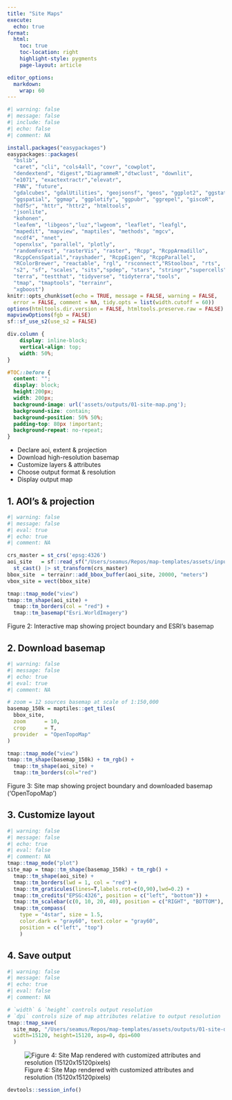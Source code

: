 ```yaml
---
title: "Site Maps"
execute:
  echo: true
format:
  html:
    toc: true
    toc-location: right
    highlight-style: pygments
    page-layout: article

editor_options: 
  markdown: 
    wrap: 60
---
```


```r
#| warning: false
#| message: false
#| include: false
#| echo: false
#| comment: NA

install.packages("easypackages")
easypackages::packages(
  "bslib", 
  "caret", "cli", "cols4all", "covr", "cowplot", 
  "dendextend", "digest","DiagrammeR","dtwclust", "downlit", 
  "e1071", "exactextractr","elevatr", 
  "FNN", "future", 
  "gdalcubes", "gdalUtilities", "geojsonsf", "geos", "ggplot2", "ggstats", 
  "ggspatial", "ggmap", "ggplotify", "ggpubr", "ggrepel", "giscoR", 
  "hdf5r", "httr", "httr2", "htmltools",
  "jsonlite", 
  "kohonen", 
  "leafem", "libgeos","luz","lwgeom", "leaflet", "leafgl",
  "mapedit", "mapview", "maptiles", "methods", "mgcv", 
  "ncdf4", "nnet", 
  "openxlsx", "parallel", "plotly", 
  "randomForest", "rasterVis", "raster", "Rcpp", "RcppArmadillo", 
  "RcppCensSpatial","rayshader", "RcppEigen", "RcppParallel", 
  "RColorBrewer", "reactable", "rgl", "rsconnect","RStoolbox", "rts", 
  "s2", "sf", "scales", "sits","spdep", "stars", "stringr","supercells", 
  "terra", "testthat", "tidyverse", "tidyterra","tools", 
  "tmap", "tmaptools", "terrainr", 
  "xgboost")
knitr::opts_chunk$set(echo = TRUE, message = FALSE, warning = FALSE,
  error = FALSE, comment = NA, tidy.opts = list(width.cutoff = 60)) 
options(htmltools.dir.version = FALSE, htmltools.preserve.raw = FALSE)
mapviewOptions(fgb = FALSE)
sf::sf_use_s2(use_s2 = FALSE)
```

```css
div.column {
    display: inline-block;
    vertical-align: top;
    width: 50%;
}

#TOC::before {
  content: "";
  display: block;
  height:200px;
  width: 200px;
  background-image: url('assets/outputs/01-site-map.png');
  background-size: contain;
  background-position: 50% 50%;
  padding-top: 80px !important;
  background-repeat: no-repeat;
}
```

-   Declare aoi, extent & projection
-   Download high-resolution basemap
-   Customize layers & attributes
-   Choose output format & resolution
-   Display output map

## 1. AOI's & projection

```r
#| warning: false
#| message: false
#| eval: true
#| echo: true
#| comment: NA

crs_master = st_crs('epsg:4326')
aoi_site   = sf::read_sf("/Users/seamus/Repos/map-templates/assets/inputs/chilwa_watershed_4326.shp") |>
  st_cast() |> st_transform(crs_master)
bbox_site  = terrainr::add_bbox_buffer(aoi_site, 20000, "meters")
vbox_site = vect(bbox_site)

tmap::tmap_mode("view")
tmap::tm_shape(aoi_site) +
  tmap::tm_borders(col = "red") +
  tmap::tm_basemap("Esri.WorldImagery")
```

Figure 2: Interactive map showing project boundary and
ESRI's basemap

## 2. Download basemap

```r
#| warning: false
#| message: false
#| echo: true
#| eval: true
#| comment: NA

# zoom = 12 sources basemap at scale of 1:150,000
basemap_150k = maptiles::get_tiles(
  bbox_site, 
  zoom      = 10, 
  crop      = T,
  provider  = "OpenTopoMap"
)

tmap::tmap_mode("view")
tmap::tm_shape(basemap_150k) + tm_rgb() + 
  tmap::tm_shape(aoi_site) +
  tmap::tm_borders(col="red")
```

Figure 3: Site map showing project boundary and downloaded
basemap ('OpenTopoMap')

## 3. Customize layout

```r
#| warning: false
#| message: false
#| echo: true
#| eval: false
#| comment: NA
tmap::tmap_mode("plot")
site_map = tmap::tm_shape(basemap_150k) + tm_rgb() + 
  tmap::tm_shape(aoi_site) +
  tmap::tm_borders(lwd = 1, col = "red") +
  tmap::tm_graticules(lines=T,labels.rot=c(0,90),lwd=0.2) +
  tmap::tm_credits("EPSG:4326", position = c("left", "bottom")) +
  tmap::tm_scalebar(c(0, 10, 20, 40), position = c("RIGHT", "BOTTOM"), text.size = .5) +
  tmap::tm_compass(
    type = "4star", size = 1.5,
    color.dark = "gray60", text.color = "gray60",
    position = c("left", "top")
    )
```

## 4. Save output

```r
#| warning: false
#| message: false
#| echo: true
#| eval: false
#| comment: NA

# `width` & `height` controls output resolution 
# `dpi` controls size of map attributes relative to output resolution
tmap::tmap_save(
  site_map, "/Users/seamus/Repos/map-templates/assets/outputs/01-site-draft.png", 
  width=15120, height=15120, asp=0, dpi=600
  )
```

![Figure 4: Site Map rendered with customized attributes and
resolution
(15120x15120pixels)](assets/outputs/01-site-map.png)

```r
devtools::session_info()
```
